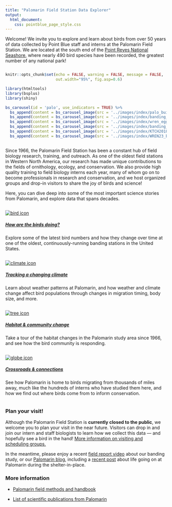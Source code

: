 ```yaml
---
title: "Palomarin Field Station Data Explorer"
output: 
  html_document:
    css: pointblue_page_style.css
---
```

<!-- <figure> -->
<!-- <img src="../images/index/Kayano_art_crop.jpg" height="200px" > -->
<!-- <figcaption> -->
<!-- Placeholder for full width banner art/photo? (TBD). *Artwork by Kim Kayano* -->
<!-- </figcaption> -->
<!-- </figure> -->

Welcome! We invite you to explore and learn about birds from over 50 years of data collected by Point Blue staff and interns at the Palomarin Field Station. We are located at the south end of the [Point Reyes National Seashore](https://www.nps.gov/pore/index.htm){target="_blank"}, where nearly 490 bird species have been recorded, the greatest number of any national park!

<div class="row">
<div class="column">

```r
knitr::opts_chunk$set(echo = FALSE, warning = FALSE, message = FALSE, 
                      out.width="95%", fig.asp=0.6)

library(htmltools)
library(bsplus)
library(shiny)

bs_carousel(id = 'palo', use_indicators = TRUE) %>% 
  bs_append(content = bs_carousel_image(src = '../images/index/palo_building_caption.png')) %>% 
  bs_append(content = bs_carousel_image(src = '../images/index/banding_intern_Francoise_caption.png')) %>% 
  bs_append(content = bs_carousel_image(src = '../images/index/wren_eggs_caption.png')) %>% 
  bs_append(content = bs_carousel_image(src = '../images/index/banding_lab_caption.png')) %>% 
  bs_append(content = bs_carousel_image(src = '../images/index/KTCH2018_summer_caption.png')) %>% 
  bs_append(content = bs_carousel_image(src = '../images/index/WREN23_byDennisJongsomjit_caption.png'))

```

</div>
<div class="column">
Since 1966, the Palomarin Field Station has been a constant hub of field biology research, training, and outreach. As one of the oldest field stations in Western North America, our research has made unique contributions to the fields of ornithology, ecology, and conservation. We also provide high quality training to field biology interns each year, many of whom go on to become professionals in research and conservation, and we host organized groups and drop-in visitors to share the joy of birds and science!

Here, you can dive deep into some of the most important science stories from Palomarin, and explore data that spans decades.
</div>
</div>

<div class="row">  
<div class="column">  
[![](../images/icons/nature_stewardship.png "bird icon"){#icon}](banding.html)  

##### [How are the birds doing?](banding.html)  

Explore some of the latest bird numbers and how they change over time at one of the oldest, continuously-running banding stations in the United States.  
</div>  
<div class="column">  
[![](../images/icons/climate_change.png "climate icon"){#icon}](climate.html)
  
##### [Tracking a changing climate](climate.html)  

Learn about weather patterns at Palomarin, and how weather and climate change affect bird populations through changes in migration timing, body size, and more.  
</div>  
<div class="column">  
[![](../images/icons/ghg.png "tree icon"){#icon}](habitat.html)
  
##### [Habitat & community change](habitat.html)  

Take a tour of the habitat changes in the Palomarin study area since 1966, and see how the bird community is responding.  
</div>  
<div class="column">  
[![](../images/icons/conservation.png "globe icon"){#icon}](connections.html)

##### [Crossroads & connections](connections.html)  

See how Palomarin is home to birds migrating from thousands of miles away, much like the hundreds of interns who have studied them here, and how we find out where birds come from to inform conservation.  
</div>  
</div>  

### Plan your visit!
Although the Palomarin Field Station is **currently closed to the public**, we welcome you to plan your visit in the near future. Visitors can drop in and join our intern and staff biologists to learn how we collect this data &mdash; and hopefully see a bird in the hand! [More information on visiting and scheduling groups.](https://www.pointblue.org/about-us/contact-visit-us/){target="_blank"}

In the meantime, please enjoy a recent [field report video](https://youtu.be/3X1ad2gnS4Q) about our banding study, or our [Palomarin blog](https://www.pointblue.org/engage-with-us/blogs/palomarin/){target="_blank"}, including a [recent post](https://www.pointblue.org/palomarin_blog/sheltering-at-palomarin/?bblinkid=216134292&bbemailid=20775611&bbejrid=1451437087){target="_blank"} about life going on at Palomarin during the shelter-in-place.

### More information
* [Palomarin field methods and handbook](https://sites.google.com/pointblue.org/palomarinresources/methods)

* [List of scientific publications from Palomarin](https://sites.google.com/pointblue.org/palomarinresources/publications)




  



